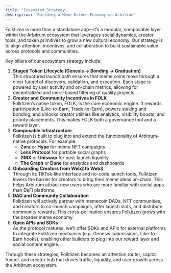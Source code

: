 ```yaml
---
title: 'Ecosystem Strategy'
description: 'Building a Meme-Driven Economy on Arbitrum'
---
```


Folktizen is more than a standalone app—it’s a modular, composable layer within the Arbitrum ecosystem that leverages social dynamics, creator tools, and token primitives to grow a new cultural economy. Our strategy is to align attention, incentives, and collaboration to build sustainable value across protocols and communities.

Key pillars of our ecosystem strategy include:

1. **Staged Token Lifecycle (Genesis → Bonding → Graduation)** \
  This structured launch path ensures that meme coins move through a clear funnel of discovery, validation, and execution. Each stage is powered by user activity and on-chain metrics, allowing for decentralized and merit-based filtering of quality projects.
2. **Creator and Community Incentives in FOLK** \
  Folktizen’s native token, FOLK, is the core economic engine. It rewards participation (Like-to-Earn, Trade-to-Earn), powers staking and bonding, and unlocks creator utilities like analytics, visibility boosts, and priority placements. This makes FOLK both a governance tool and a reward layer.
3. **Composable Infrastructure** \
  Folktizen is built to plug into and extend the functionality of Arbitrum-native protocols. For example:
    - **Zora** or **Hype** for meme NFT campaigns
    - **Lens Protocol** for portable social graphs
    - **GMX** or **Uniswap** for post-launch liquidity
    - **The Graph** or **Dune** for analytics and dashboards
4. **Onboarding Creators from Web2 to Web3** \
  Through its TikTok-like interface and no-code launch tools, Folktizen lowers the barrier for creators to bring their meme ideas on-chain. This helps Arbitrum attract new users who are more familiar with social apps than DeFi platforms.
5. **DAO and Community Collaboration** \
  Folktizen will actively partner with memecoin DAOs, NFT communities, and creators to co-launch campaigns, offer launch slots, and distribute community rewards. This cross-pollination ensures Folktizen grows with the broader meme economy.
6. **Open APIs and SDKs** \
  As the protocol matures, we’ll offer SDKs and APIs for external platforms to integrate Folktizen mechanics (e.g. Genesis submissions, Like-to-Earn hooks), enabling other builders to plug into our reward layer and social content engine.

Through these strategies, Folktizen becomes an attention router, capital funnel, and creator hub that drives traffic, liquidity, and user growth across the Arbitrum ecosystem.
